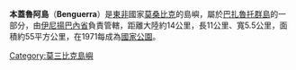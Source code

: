 '''本蓋魯阿島'''（'''Benguerra'''）是[[東非|東非]]國家[[莫桑比克|莫桑比克]]的島嶼，屬於[[巴扎魯托群島|巴扎魯托群島]]的一部分，由[[伊尼揚巴內省|伊尼揚巴內省]]負責管轄，距離大陸約14公里，長11公里、寬5.5公里，面積約55平方公里，在1971每成為[[國家公園|國家公園]]。

{{coord|21|51|59|S|35|26|24|E|display=title}}
{{DEFAULTSORT:Benguerra}}
[[Category:莫三比克島嶼|Category:莫三比克島嶼]]

{{Mozambique-stub}}